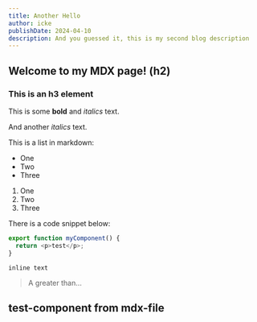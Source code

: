 ```yaml
---
title: Another Hello
author: icke
publishDate: 2024-04-10
description: And you guessed it, this is my second blog description
---
```


## Welcome to my MDX page! (h2)

### This is an h3 element

This is some **bold** and _italics_ text.

And another _italics_ text.

This is a list in markdown:

- One
- Two
- Three

1. One
1. Two
1. Three

There is a code snippet below:

```ts
export function myComponent() {
  return <p>test</p>;
}
```

`inline text`

> A greater than…

<h2 class="text-danger">test-component from mdx-file</h2>
